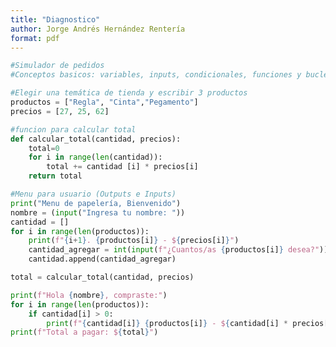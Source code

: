 ```yaml
---
title: "Diagnostico"
author: Jorge Andrés Hernández Rentería
format: pdf
---
```


```python
#Simulador de pedidos
#Conceptos basicos: variables, inputs, condicionales, funciones y bucles

#Elegir una temática de tienda y escribir 3 productos
productos = ["Regla", "Cinta","Pegamento"]
precios = [27, 25, 62]

#funcion para calcular total
def calcular_total(cantidad, precios):
    total=0
    for i in range(len(cantidad)):
        total += cantidad [i] * precios[i]
    return total

#Menu para usuario (Outputs e Inputs)
print("Menu de papelería, Bienvenido")
nombre = (input("Ingresa tu nombre: "))
cantidad = []
for i in range(len(productos)):
    print(f"{i+1}. {productos[i]} - ${precios[i]}")
    cantidad_agregar = int(input(f"¿Cuantos/as {productos[i]} desea?"))
    cantidad.append(cantidad_agregar)

total = calcular_total(cantidad, precios)

print(f"Hola {nombre}, compraste:")
for i in range(len(productos)):
    if cantidad[i] > 0:
        print(f"{cantidad[i]} {productos[i]} - ${cantidad[i] * precios[i]}")
print(f"Total a pagar: ${total}")
```